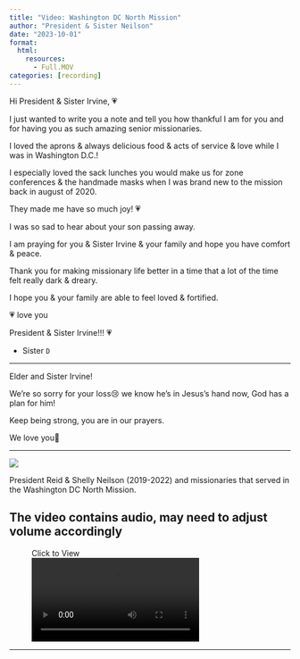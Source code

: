 ---
title: "Video: Washington DC North Mission"
author: "President & Sister Neilson"
date: "2023-10-01"
format: 
  html:
    resources:
      - Full.MOV
categories: [recording]
---

Hi President & Sister Irvine, 💗

I just wanted to write you a note and tell you how thankful I am for you and for having you as such amazing senior missionaries.

I loved the aprons & always delicious food & acts of service & love while I was in Washington D.C.!

I especially loved the sack lunches you would make us for zone conferences & the handmade masks when I was brand new to the mission back in august of 2020.

They made me have so much joy! 💗

I was so sad to hear about your son passing away.

I am praying for you & Sister Irvine & your family and hope you have comfort & peace.

Thank you for making missionary life better in a time that a lot of the time felt really dark & dreary.

I hope you & your family are able to feel loved & fortified.

💗 love you

President & Sister Irvine!!! 💗

-   Sister `D`

------------------------------------------------------------------------

Elder and Sister Irvine!

We're so sorry for your loss😢 we know he's in Jesus's hand now, God has a plan for him!

Keep being strong, you are in our prayers.

We love you🤟

------------------------------------------------------------------------

![](Full.jpg)

President Reid & Shelly Neilson (2019-2022) and missionaries that served in the Washington DC North Mission.

::: callout-note
## The video contains audio, may need to adjust volume accordingly
:::

<figure>
<figcaption>Click to View</figcaption>
<video controls src="Full.MOV">
Your browser does not support the <code>video</code> element.
</video>
</figure>

------------------------------------------------------------------------

```{=html}
<script src="https://utteranc.es/client.js"
        repo="https://github.com/spencerirvinereed/blogComment"
        issue-term="pathname"
        theme="github-light"
        crossorigin="anonymous"
        async>
</script>
```
